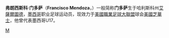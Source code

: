 {{Football player infobox| playername= 文度沙
| fullname = Francisco Juan Mendoza Martínez
| nickname = Pancho
| image = <!-- Deleted image removed: [[File:Mendoza_f.jpg|250px]] -->
| dateofbirth = {{birth date and age|1985|4|29}}
| cityofbirth = 哈利斯科州[[埃爾薩爾托_(哈利斯科州)|艾薩爾圖德]] 
| countryofbirth = [[墨西哥|墨西哥]]
| height = {{height|ft=5|in=5}}
| currentclub  = [[美國芝華士|美國芝華士]]
| clubnumber = 6
| position = 中場
| youthyears = 1999–2005
| youthclubs = [[瓜達拉哈拉|瓜達拉哈拉]]
| years = 2005–
| clubs = [[美國芝華士|美國芝華士]]
| caps(goals) = 98 (5)
| nationalyears = 
| nationalteam = 
| nationalcaps(goals) =
| pcupdate = 16 April 2007
| ntupdate = 13 June 2006
}}
'''弗朗西斯科·门多萨'''（'''Francisco Mendoza'''，{{bd|1985年|4月29日||}}）一般简称'''门多萨'''生于哈利斯科州[[埃爾薩爾托_(哈利斯科州)|艾薩爾圖德]]，[[墨西哥|墨西哥]]职业足球运动员，现效力于[[美國職業足球大聯盟|美國職業足球大聯盟]]球会[[美國芝華士|美國芝華士]]，他曾代表墨西哥U17。


[[Category:墨西哥足球运动员|M]]